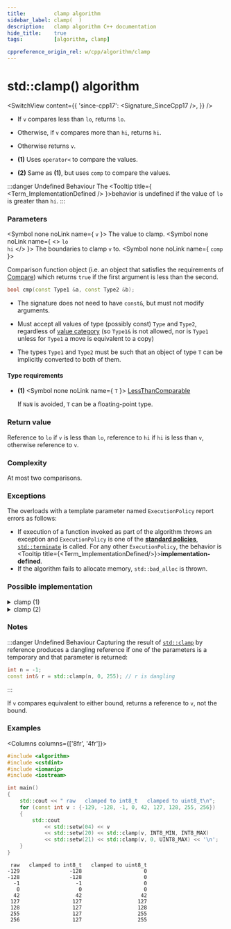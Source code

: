 ```yaml
---
title:         clamp algorithm
sidebar_label: clamp(  )
description:   clamp algorithm C++ documentation
hide_title:    true
tags:          [algorithm, clamp]

cppreference_origin_rel: w/cpp/algorithm/clamp
---
```



<!-- Terms -->


<!----------------- Codes ---------------------->


# std::clamp() algorithm

<SwitchView content={{
  'since-cpp17': <Signature_SinceCpp17 />,
}} />

- If `v` compares less than `lo`, returns `lo`.  
- Otherwise, if `v` compares more than `hi`, returns `hi`.  
- Otherwise returns `v`.

- **(1)** Uses `operator<` to compare the values.

- **(2)** Same as **(1)**, but uses `comp` to compare the values.

:::danger Undefined Behaviour
The <Tooltip title={ <Term_ImplementationDefined /> }>behavior is undefined</Tooltip> if the value of <code>lo</code> is greater than <code>hi</code>.
:::

### Parameters

<SymbolTable>

  <Symbol none noLink name={ <code>v</code>  }>
    The value to clamp.
  </Symbol>
  <Symbol none noLink name={ <> <code>lo</code> <br/> <code>hi</code> </> }>
    The boundaries to clamp <code>v</code> to.
  </Symbol>
  <Symbol none noLink name={ <code>comp</code> }>

Comparison function object (i.e. an object that satisfies the requirements of [Compare](/docs/named_req/Compare))
which returns `true` if the first argument is less than the second.

```cpp
bool cmp(const Type1 &a, const Type2 &b);
```
- The signature does not need to have `const&`, but must not modify arguments.
- Must accept all values of type (possibly const) `Type` and `Type2`, regardless of [value category](#) (so `Type1&` is not allowed, <Since v='cpp11'>nor is <code>Type1</code> unless for <code>Type1</code> a move is equivalent to a copy</Since>)
- The types `Type1` and `Type2` must be such that an object of type `T` can be implicitly converted to both of them.


  </Symbol>

</SymbolTable>

#### Type requirements

- **(1)**
  <SymbolTable>
    <Symbol none noLink name={ <code>T</code> }>
      <a href="/docs/named_req/LessThanComparable">LessThanComparable</a>
    </Symbol>
  </SymbolTable>

  If `NaN` is avoided, `T` can be a floating-point type.

### Return value


Reference to `lo` if `v` is less than `lo`, reference to `hi` if `hi` is less than `v`, otherwise reference to `v`.

### Complexity

At most two comparisons.

### Exceptions

The overloads with a template parameter named `ExecutionPolicy` report errors as follows:
- If execution of a function invoked as part of the algorithm throws an exception and `ExecutionPolicy` is one of the [**standard policies**](#), [`std::terminate`](#) is called.
	For any other `ExecutionPolicy`, the behavior is <Tooltip title={<Term_ImplementationDefined/>}>**implementation-defined**</Tooltip>.
- If the algorithm fails to allocate memory, `std::bad_alloc` is thrown.

### Possible implementation

<details>
<summary>clamp (1)</summary>

```cpp
template<class T>
constexpr const T& clamp(const T& v, const T& lo, const T& hi)
{
    return clamp(v, lo, hi, less{});
}
```

</details>

<details>
<summary>clamp (2)</summary>

```cpp
template<class T, class Compare>
constexpr const T& clamp(const T& v, const T& lo, const T& hi, Compare comp)
{
    return comp(v, lo) ? lo : comp(hi, v) ? hi : v;
}
```

</details>

### Notes

:::danger Undefined Behaviour
Capturing the result of [`std::clamp`](#) by reference produces a dangling reference if one of the parameters is a temporary and that parameter is returned:
```cpp
int n = -1;
const int& r = std::clamp(n, 0, 255); // r is dangling
```
:::

If `v` compares equivalent to either bound, returns a reference to `v`, not the bound.

### Examples

<Columns columns={['8fr', '4fr']}>
<div>

```cpp title='Main.cpp' showLineNumbers
#include <algorithm>
#include <cstdint>
#include <iomanip>
#include <iostream>

int main()
{
    std::cout << " raw   clamped to int8_t   clamped to uint8_t\n";
    for (const int v : {-129, -128, -1, 0, 42, 127, 128, 255, 256})
    {
        std::cout 
            << std::setw(04) << v
            << std::setw(20) << std::clamp(v, INT8_MIN, INT8_MAX)
            << std::setw(21) << std::clamp(v, 0, UINT8_MAX) << '\n';
    }
}
```

</div>
<div>

```plaintext title="Output"
 raw   clamped to int8_t   clamped to uint8_t
-129                -128                    0
-128                -128                    0
  -1                  -1                    0
   0                   0                    0
  42                  42                   42
 127                 127                  127
 128                 127                  128
 255                 127                  255
 256                 127                  255
```

</div>
</Columns>
